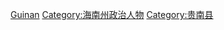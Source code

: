 [[Category:中华人民共和国青海省县长|Guinan]]
[[Category:海南州政治人物|Category:海南州政治人物]]
[[Category:贵南县|Category:贵南县]]